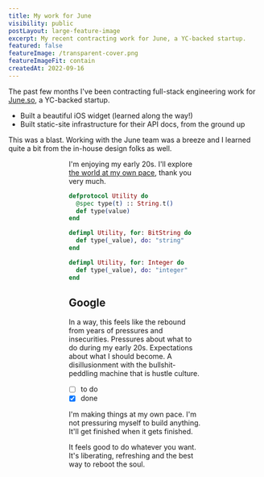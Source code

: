 ```yaml
---
title: My work for June
visibility: public
postLayout: large-feature-image
excerpt: My recent contracting work for June, a YC-backed startup.
featured: false
featureImage: /transparent-cover.png
featureImageFit: contain
createdAt: 2022-09-16
---
```


The past few months I've been contracting full-stack engineering work for [June.so](https://june.so), a YC-backed startup.

-   Built a beautiful iOS widget (learned along the way!)
-   Built static-site infrastructure for their API docs, from the ground up

This was a blast. Working with the June team was a breeze and I learned quite a bit from the in-house design folks as well.

<Figure src="/eevee.gif" objectFit="contain" alt="Issa evolving Eevee" />

<Figure src="/june-light.png" objectFit="contain" alt="Issa phone" />

<Figure src="/microsoftie.jpg" alt="Issa evolving Eevee" />

I'm enjoying my early 20s. I'll explore [the world at my own pace](https://google.com), thank you very much.

```elixir
defprotocol Utility do
  @spec type(t) :: String.t()
  def type(value)
end

defimpl Utility, for: BitString do
  def type(_value), do: "string"
end

defimpl Utility, for: Integer do
  def type(_value), do: "integer"
end
```

## Google

In a way, this feels like the rebound from years of pressures and insecurities. Pressures about what to do during my early 20s. Expectations about what I should become. A disillusionment with the bullshit-peddling machine that is hustle culture.

-   [ ] to do
-   [x] done

I'm making things at my own pace. I'm not pressuring myself to build anything. It'll get finished when it gets finished.

It feels good to do whatever you want. It's liberating, refreshing and the best way to reboot the soul.
